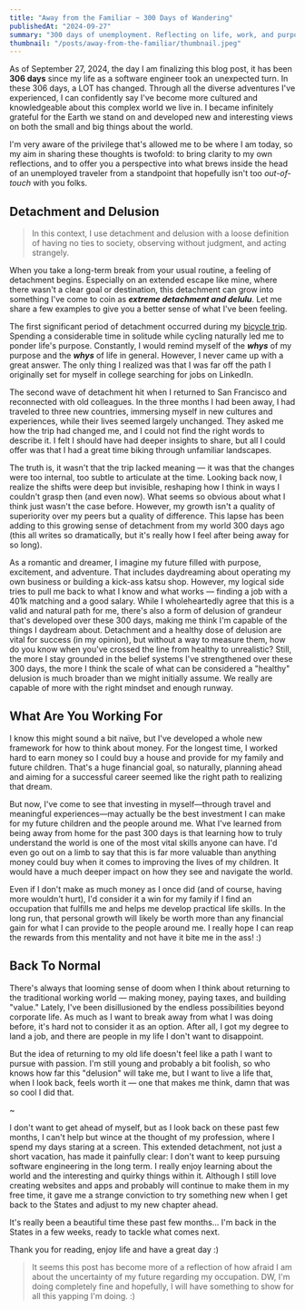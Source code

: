 ```yaml
---
title: "Away from the Familiar ~ 300 Days of Wandering"
publishedAt: "2024-09-27"
summary: "300 days of unemployment. Reflecting on life, work, and purpose."
thumbnail: "/posts/away-from-the-familiar/thumbnail.jpeg"
---
```


<HeroImage
  src="/posts/away-from-the-familiar/thumbnail.jpeg"
  alt="Daisetsuzan National Park, Hokkaido, Japan"
  caption="Fall Colors in Daisetsuzan National Park, Hokkaido, Japan"
/>

As of September 27, 2024, the day I am finalizing this blog post, it has been **306 days** since my life as a software engineer took an unexpected turn. In these 306 days, a LOT has changed. Through all the diverse adventures I've experienced, I can confidently say I've become more cultured and knowledgeable about this complex world we live in. I became infinitely grateful for the Earth we stand on and developed new and interesting views on both the small and big things about the world.

I'm very aware of the privilege that's allowed me to be where I am today, so my aim in sharing these thoughts is twofold: to bring clarity to my own reflections, and to offer you a perspective into what brews inside the head of an unemployed traveler from a standpoint that hopefully isn't too _out-of-touch_ with you folks.

## Detachment and Delusion

<BlockQuote>
  In this context, I use detachment and delusion with a loose definition of
  having no ties to society, observing without judgment, and acting strangely.
</BlockQuote>

When you take a long-term break from your usual routine, a feeling of detachment begins. Especially on an extended escape like mine, where there wasn't a clear goal or destination, this detachment can grow into something I've come to coin as _**extreme detachment and delulu**_. Let me share a few examples to give you a better sense of what I've been feeling.

The first significant period of detachment occurred during my [bicycle trip](/blog/vietnam-one). Spending a considerable time in solitude while cycling naturally led me to ponder life's purpose. Constantly, I would remind myself of the _**whys**_ of my purpose and the _**whys**_ of life in general. However, I never came up with a great answer. The only thing I realized was that I was far off the path I originally set for myself in college searching for jobs on LinkedIn.

The second wave of detachment hit when I returned to San Francisco and reconnected with old colleagues. In the three months I had been away, I had traveled to three new countries, immersing myself in new cultures and experiences, while their lives seemed largely unchanged. They asked me how the trip had changed me, and I could not find the right words to describe it. I felt I should have had deeper insights to share, but all I could offer was that I had a great time biking through unfamiliar landscapes.

The truth is, it wasn't that the trip lacked meaning — it was that the changes were too internal, too subtle to articulate at the time. Looking back now, I realize the shifts were deep but invisible, reshaping how I think in ways I couldn't grasp then (and even now). What seems so obvious about what I think just wasn't the case before. However, my growth isn't a quality of superiority over my peers but a quality of difference. This lapse has been adding to this growing sense of detachment from my world 300 days ago (this all writes so dramatically, but it's really how I feel after being away for so long).

As a romantic and dreamer, I imagine my future filled with purpose, excitement, and adventure. That includes daydreaming about operating my own business or building a kick-ass katsu shop. However, my logical side tries to pull me back to what I know and what works — finding a job with a 401k matching and a good salary. While I wholeheartedly agree that this is a valid and natural path for me, there's also a form of delusion of grandeur that's developed over these 300 days, making me think I'm capable of the things I daydream about. Detachment and a healthy dose of delusion are vital for success (in my opinion), but without a way to measure them, how do you know when you've crossed the line from healthy to unrealistic? Still, the more I stay grounded in the belief systems I've strengthened over these 300 days, the more I think the scale of what can be considered a "healthy" delusion is much broader than we might initially assume. We really are capable of more with the right mindset and enough runway.

## What Are You Working For

I know this might sound a bit naïve, but I've developed a whole new framework for how to think about money. For the longest time, I worked hard to earn money so I could buy a house and provide for my family and future children. That's a huge financial goal, so naturally, planning ahead and aiming for a successful career seemed like the right path to realizing that dream.

But now, I've come to see that investing in myself—through travel and meaningful experiences—may actually be the best investment I can make for my future children and the people around me. What I've learned from being away from home for the past 300 days is that learning how to truly understand the world is one of the most vital skills anyone can have. I'd even go out on a limb to say that this is far more valuable than anything money could buy when it comes to improving the lives of my children. It would have a much deeper impact on how they see and navigate the world.

Even if I don't make as much money as I once did (and of course, having more wouldn't hurt), I'd consider it a win for my family if I find an occupation that fulfills me and helps me develop practical life skills. In the long run, that personal growth will likely be worth more than any financial gain for what I can provide to the people around me. I really hope I can reap the rewards from this mentality and not have it bite me in the ass! :)

## Back To Normal

There's always that looming sense of doom when I think about returning to the traditional working world — making money, paying taxes, and building "value." Lately, I've been disillusioned by the endless possibilities beyond corporate life. As much as I want to break away from what I was doing before, it's hard not to consider it as an option. After all, I got my degree to land a job, and there are people in my life I don't want to disappoint.

But the idea of returning to my old life doesn't feel like a path I want to pursue with passion. I'm still young and probably a bit foolish, so who knows how far this "delusion" will take me, but I want to live a life that, when I look back, feels worth it — one that makes me think, damn that was so cool I did that.

~

I don't want to get ahead of myself, but as I look back on these past few months, I can't help but wince at the thought of my profession, where I spend my days staring at a screen. This extended detachment, not just a short vacation, has made it painfully clear: I don't want to keep pursuing software engineering in the long term. I really enjoy learning about the world and the interesting and quirky things within it. Although I still love creating websites and apps and probably will continue to make them in my free time, it gave me a strange conviction to try something new when I get back to the States and adjust to my new chapter ahead.

It's really been a beautiful time these past few months… I'm back in the States in a few weeks, ready to tackle what comes next.

Thank you for reading, enjoy life and have a great day :)

<BlockQuote>
  It seems this post has become more of a reflection of how afraid I am about
  the uncertainty of my future regarding my occupation. DW, I'm doing completely
  fine and hopefully, I will have something to show for all this yapping I'm
  doing. :)
</BlockQuote>
